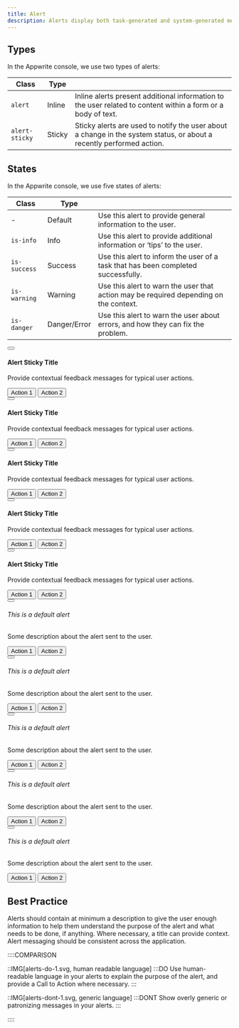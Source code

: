 ```yaml
---
title: Alert
description: Alerts display both task-generated and system-generated messages. They can persist in the UI, or they can be dismissed by the user.
---
```


## Types

In the Appwrite console, we use two types of alerts:

| Class          | Type   |                                                                                                                      |
| -------------- | ------ | -------------------------------------------------------------------------------------------------------------------- |
| `alert`        | Inline | Inline alerts present additional information to the user related to content within a form or a body of text.         |
| `alert-sticky` | Sticky | Sticky alerts are used to notify the user about a change in the system status, or about a recently performed action. |

## States

In the Appwrite console, we use five states of alerts:

| Class        | Type         |                                                                                       |
| ------------ | ------------ | ------------------------------------------------------------------------------------- |
| -            | Default      | Use this alert to provide general information to the user.                            |
| `is-info`    | Info         | Use this alert to provide additional information or ‘tips’ to the user.               |
| `is-success` | Success      | Use this alert to inform the user of a task that has been completed successfully.     |
| `is-warning` | Warning      | Use this alert to warn the user that action may be required depending on the context. |
| `is-danger`  | Danger/Error | Use this alert to warn the user about errors, and how they can fix the problem.       |

<Preview>
  <section class="alert-sticky">
    <button class="x-button" aria-label="close alert">
      <span class="icon-x" aria-hidden="true"></span>
    </button>
    <div class="alert-sticky-image">
      <span class="icon-info" aria-hidden="true"></span>
    </div>
    <div class="alert-sticky-content">
      <h4 class="alert-sticky-title">Alert Sticky Title</h4>
      <p>Provide contextual feedback messages for typical user actions.</p>
    </div>
    <div class="alert-sticky-buttons u-flex">
      <button class="button is-text is-small">
        <span class="text">Action 1</span>
      </button>
      <button class="button is-text is-small">
        <span class="text">Action 2</span>
      </button>
    </div>
  </section>

<section class="alert-sticky is-info">
  <button class="x-button" aria-label="close alert">
    <span class="icon-x" aria-hidden="true"></span>
  </button>
  <div class="alert-sticky-image">
    <span class="icon-info" aria-hidden="true"></span>
  </div>
  <div class="alert-sticky-content">
    <h4 class="alert-sticky-title">Alert Sticky Title</h4>
    <p>Provide contextual feedback messages for typical user actions.</p>
  </div>
  <div class="alert-sticky-buttons u-flex">
    <button class="button is-text is-small">
      <span class="text">Action 1</span>
    </button>
    <button class="button is-text is-small">
      <span class="text">Action 2</span>
    </button>
  </div>
</section>

<section class="alert-sticky is-success">
  <button class="x-button" aria-label="close alert">
    <span class="icon-x" aria-hidden="true"></span>
  </button>
  <div class="alert-sticky-image">
    <span class="icon-check-circle" aria-hidden="true"></span>
  </div>
  <div class="alert-sticky-content">
    <h4 class="alert-sticky-title">Alert Sticky Title</h4>
    <p>Provide contextual feedback messages for typical user actions.</p>
  </div>
  <div class="alert-sticky-buttons u-flex">
    <button class="button is-text is-small">
      <span class="text">Action 1</span>
    </button>
    <button class="button is-text is-small">
      <span class="text">Action 2</span>
    </button>
  </div>
</section>

<section class="alert-sticky is-warning">
  <button class="x-button" aria-label="close alert">
    <span class="icon-x" aria-hidden="true"></span>
  </button>
  <div class="alert-sticky-image">
    <span class="icon-exclamation" aria-hidden="true"></span>
  </div>
  <div class="alert-sticky-content">
    <h4 class="alert-sticky-title">Alert Sticky Title</h4>
    <p>Provide contextual feedback messages for typical user actions.</p>
  </div>
  <div class="alert-sticky-buttons u-flex">
    <button class="button is-text is-small">
      <span class="text">Action 1</span>
    </button>
    <button class="button is-text is-small">
      <span class="text">Action 2</span>
    </button>
  </div>
</section>

  <section class="alert-sticky is-danger">
    <button class="x-button" aria-label="close alert">
      <span class="icon-x" aria-hidden="true"></span>
    </button>
    <div class="alert-sticky-image">
      <span class="icon-exclamation-circle" aria-hidden="true"></span>
    </div>
    <div class="alert-sticky-content">
      <h4 class="alert-sticky-title">Alert Sticky Title</h4>
      <p>Provide contextual feedback messages for typical user actions.</p>
    </div>
    <div class="alert-sticky-buttons u-flex">
      <button class="button is-text is-small">
        <span class="text">Action 1</span>
      </button>
      <button class="button is-text is-small">
        <span class="text">Action 2</span>
      </button>
    </div>
  </section>
</Preview>

<Preview>
  <section class="alert">
    <div class="alert-grid">
      <button class="x-button" aria-label="close alert box">
        <span class="icon-x" aria-hidden="true"></span>
      </button>
      <span class="icon-info" aria-hidden="true"></span>
      <div class="alert-content">
        <h6 class="alert-title">This is a default alert</h6>
        <p class="alert-message">
          Some description about the alert sent to the user.
        </p>
        <div class="alert-buttons u-flex">
          <button class="button is-text">
            <span class="text">Action 1</span>
          </button>
          <button class="button is-text">
            <span class="text">Action 2</span>
          </button>
        </div>
      </div>
    </div>
  </section>
  <section class="alert is-info">
    <div class="alert-grid">
      <button class="x-button" aria-label="close alert box">
        <span class="icon-x" aria-hidden="true"></span>
      </button>
      <span class="icon-info" aria-hidden="true"></span>
      <div class="alert-content">
        <h6 class="alert-title">This is a default alert</h6>
        <p class="alert-message">
          Some description about the alert sent to the user.
        </p>
        <div class="alert-buttons u-flex">
          <button class="button is-text">
            <span class="text">Action 1</span>
          </button>
          <button class="button is-text">
            <span class="text">Action 2</span>
          </button>
        </div>
      </div>
    </div>
  </section>
  <section class="alert is-success">
    <div class="alert-grid">
      <button class="x-button" aria-label="close alert box">
        <span class="icon-x" aria-hidden="true"></span>
      </button>
      <span class="icon-check-circle" aria-hidden="true"></span>
      <div class="alert-content">
        <h6 class="alert-title">This is a default alert</h6>
        <p class="alert-message">
          Some description about the alert sent to the user.
        </p>
        <div class="alert-buttons u-flex">
          <button class="button is-text">
            <span class="text">Action 1</span>
          </button>
          <button class="button is-text">
            <span class="text">Action 2</span>
          </button>
        </div>
      </div>
    </div>
  </section>
  <section class="alert is-warning">
    <div class="alert-grid">
      <button class="x-button" aria-label="close alert box">
        <span class="icon-x" aria-hidden="true"></span>
      </button>
      <span class="icon-exclamation" aria-hidden="true"></span>
      <div class="alert-content">
        <h6 class="alert-title">This is a default alert</h6>
        <p class="alert-message">
          Some description about the alert sent to the user.
        </p>
        <div class="alert-buttons u-flex">
          <button class="button is-text">
            <span class="text">Action 1</span>
          </button>
          <button class="button is-text">
            <span class="text">Action 2</span>
          </button>
        </div>
      </div>
    </div>
  </section>
  <section class="alert is-danger">
    <div class="alert-grid">
      <button class="x-button" aria-label="close alert box">
        <span class="icon-x" aria-hidden="true"></span>
      </button>
      <span class="icon-exclamation-circle" aria-hidden="true"></span>
      <div class="alert-content">
        <h6 class="alert-title">This is a default alert</h6>
        <p class="alert-message">
          Some description about the alert sent to the user.
        </p>
        <div class="alert-buttons u-flex">
          <button class="button is-text">
            <span class="text">Action 1</span>
          </button>
          <button class="button is-text">
            <span class="text">Action 2</span>
          </button>
        </div>
      </div>
    </div>
  </section>
</Preview>

## Best Practice

Alerts should contain at minimum a description to give the user enough information to help them understand the purpose of the alert and what needs to be done, if anything. Where necessary, a title can provide context. Alert messaging should be consistent across the application.

::::COMPARISON

::IMG[alerts-do-1.svg, human readable language]
:::DO
Use human-readable language in your alerts to explain the purpose of the alert, and provide a Call to Action where necessary.
:::

::IMG[alerts-dont-1.svg, generic language]
:::DONT
Show overly generic or patronizing messages in your alerts.
:::

::::
